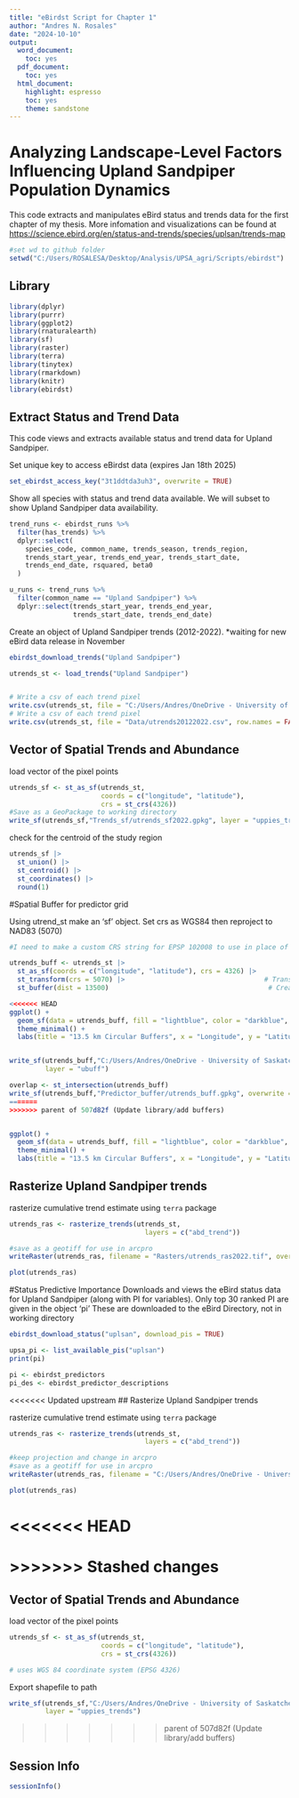 ```yaml
---
title: "eBirdst Script for Chapter 1"
author: "Andres N. Rosales"
date: "2024-10-10"
output:
  word_document:
    toc: yes
  pdf_document:
    toc: yes
  html_document:
    highlight: espresso
    toc: yes
    theme: sandstone
---
```


# Analyzing Landscape-Level Factors Influencing Upland Sandpiper Population Dynamics

This code extracts and manipulates eBird status and trends data for the first chapter of my thesis. More infomation and visualizations can be found at <https://science.ebird.org/en/status-and-trends/species/uplsan/trends-map>

```r
#set wd to github folder
setwd("C:/Users/ROSALESA/Desktop/Analysis/UPSA_agri/Scripts/ebirdst")

```


## Library

```r


library(dplyr)
library(purrr)
library(ggplot2)
library(rnaturalearth)
library(sf)
library(raster)
library(terra)
library(tinytex)
library(rmarkdown)
library(knitr)
library(ebirdst)


```


## Extract Status and Trend Data
This code views and extracts available status and trend data for Upland Sandpiper.


Set unique key to access eBirdst data (expires Jan 18th 2025)
```r
set_ebirdst_access_key("3t1ddtda3uh3", overwrite = TRUE)

```

Show all species with status and trend data available. We will subset to show Upland Sandpiper data availability. 
```r

trend_runs <- ebirdst_runs %>%
  filter(has_trends) %>%
  dplyr::select(
    species_code, common_name, trends_season, trends_region,
    trends_start_year, trends_end_year, trends_start_date,
    trends_end_date, rsquared, beta0
  )

u_runs <- trend_runs %>%
  filter(common_name == "Upland Sandpiper") %>%
  dplyr::select(trends_start_year, trends_end_year, 
                trends_start_date, trends_end_date)
```




Create an object of Upland Sandpiper trends (2012-2022). 
*waiting for new eBird data release in November
```r
ebirdst_download_trends("Upland Sandpiper")

utrends_st <- load_trends("Upland Sandpiper")


# Write a csv of each trend pixel 
write.csv(utrends_st, file = "C:/Users/Andres/OneDrive - University of Saskatchewan/02_Analysis/Chapter1/eBird trend data/Cornell/eBirdst package/2012-2022/Raw/utrends20122022.csv", row.names = FALSE) 
# Write a csv of each trend pixel 
write.csv(utrends_st, file = "Data/utrends20122022.csv", row.names = FALSE) 
```


## Vector of Spatial Trends and Abundance
load vector of the pixel points 

```r
utrends_sf <- st_as_sf(utrends_st, 
                       coords = c("longitude", "latitude"), 
                       crs = st_crs(4326))
#Save as a GeoPackage to working directory
write_sf(utrends_sf,"Trends_sf/utrends_sf2022.gpkg", layer = "uppies_trends")
```

check for the centroid of the study region
```r
utrends_sf |> 
  st_union() |> 
  st_centroid() |> 
  st_coordinates() |> 
  round(1)

```


#Spatial Buffer for predictor grid

Using utrend_st make an 'sf' object. Set crs as WGS84 then reproject to NAD83 (5070)
```r
#I need to make a custom CRS string for EPSP 102008 to use in place of 5070

utrends_buff <- utrends_st |> 
  st_as_sf(coords = c("longitude", "latitude"), crs = 4326) |>  
  st_transform(crs = 5070) |>                                   # Transform to NAD 83 (EPSG 5070)
  st_buffer(dist = 13500)                                        # Create 13.5 km buffers

<<<<<<< HEAD
ggplot() +
  geom_sf(data = utrends_buff, fill = "lightblue", color = "darkblue", alpha = 0.5) +
  theme_minimal() +
  labs(title = "13.5 km Circular Buffers", x = "Longitude", y = "Latitude")


write_sf(utrends_buff,"C:/Users/Andres/OneDrive - University of Saskatchewan/03_Arcpro/Chapter1/Shapefiles/ebirdst/Buffer/utrends_buff.gpkg",
         layer = "ubuff")

overlap <- st_intersection(utrends_buff)
write_sf(utrends_buff,"Predictor_buffer/utrends_buff.gpkg", overwrite = TRUE)
=======
>>>>>>> parent of 507d82f (Update library/add buffers)


ggplot() +
  geom_sf(data = utrends_buff, fill = "lightblue", color = "darkblue", alpha = 0.5) +
  theme_minimal() +
  labs(title = "13.5 km Circular Buffers", x = "Longitude", y = "Latitude")
```




## Rasterize Upland Sandpiper trends

rasterize cumulative trend estimate using `terra` package
```r
utrends_ras <- rasterize_trends(utrends_st, 
                                  layers = c("abd_trend"))


```


```r
#save as a geotiff for use in arcpro
writeRaster(utrends_ras, filename = "Rasters/utrends_ras2022.tif", overwrite = TRUE)

plot(utrends_ras)

```



#Status Predictive Importance
Downloads and views the eBird status data for Upland Sandpiper (along with PI for variables).
Only top 30 ranked PI are given in the object 'pi' These are downloaded to the eBird Directory, not in working directory
```r
ebirdst_download_status("uplsan", download_pis = TRUE)

upsa_pi <- list_available_pis("uplsan")
print(pi)

pi <- ebirdst_predictors
pi_des <- ebirdst_predictor_descriptions

```


<<<<<<< Updated upstream
## Rasterize Upland Sandpiper trends

rasterize cumulative trend estimate using `terra` package
```r
utrends_ras <- rasterize_trends(utrends_st, 
                                  layers = c("abd_trend"))


```


```r
#keep projection and change in arcpro
#save as a geotiff for use in arcpro
writeRaster(utrends_ras, filename = "C:/Users/Andres/OneDrive - University of Saskatchewan/14_Arcpro/Chapter1/Shapefiles/ebirdst/utrends_ras2022.tif", overwrite = TRUE)

plot(utrends_ras)

```


<<<<<<< HEAD
=======
>>>>>>> Stashed changes
=======
## Vector of Spatial Trends and Abundance
load vector of the pixel points 

```r
utrends_sf <- st_as_sf(utrends_st, 
                       coords = c("longitude", "latitude"), 
                       crs = st_crs(4326))

# uses WGS 84 coordinate system (EPSG 4326)

```


Export shapefile to path 
```r
write_sf(utrends_sf,"C:/Users/Andres/OneDrive - University of Saskatchewan/03_Arcpro/Chapter1/Shapefiles/ebirdst/utrends_sf2022.gpkg",
         layer = "uppies_trends")


```

>>>>>>> parent of 507d82f (Update library/add buffers)

## Session Info
```r
sessionInfo()
```

